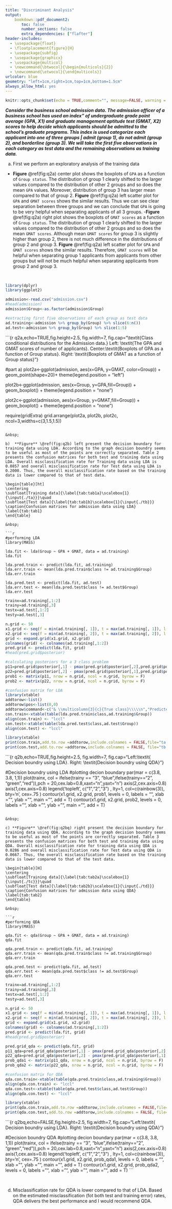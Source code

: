 ```yaml
---
title: "Discriminant Analysis"
output: 
    bookdown::pdf_document2:
       toc: false
       number_sections: false
       extra_dependencies: ["flafter"]
header-includes: 
  - \usepackage{float}
  - \floatplacement{figure}{H}
  - \usepackage{subfig}
  - \usepackage{graphicx}
  - \usepackage{multicol}
  - \newcommand{\btwocol}{\begin{multicols}{2}}
  - \newcommand{\etwocol}{\end{multicols}}
urlcolor: blue
geometry: "left=1cm,right=1cm,top=1cm,bottom=1.5cm"
always_allow_html: yes
---
```


```r
knitr::opts_chunk$set(echo = TRUE,comment="", message=FALSE, warning = FALSE)
```


***Consider the business school admission data. The admission
officer of a business school has used an index" of undergraduate grade point average (GPA, X1) and graduate management aptitude test (GMAT, X2) scores to help decide which applicants should be admitted to the school's graduate programs. This index is used categorize each applicant into one of three groups | admit (group 1), do not admit (group 2), and borderline (group 3). We will take the first five observations in each category as test data and the remaining observations as training data.***


a) First we perform an exploratory analysis of the training data 

- **Figure** \@ref(fig:q2a) center plot shows the boxplots of `GPA` as a function of `Group status`. The distribution of group 1 clearly shifted to the larger values compared to the distribution of other 2 groups and so does the mean `GPA` values. Moreover, distribution of group 3 has larger mean compared to that of group 2. **Figure** \@ref(fig:q2a) left scatter plot for `GPA` and `GMAT scores` shows the similar results. Thus we can see clear separation between three groups and we can conclude that `GPA` is going to be very helpful when separating applicants of all 3 groups.
-**Figure** \@ref(fig:q2a) right plot shows the boxplots of `GMAT scores` as a function of `Group status`. The distribution of group 1 clearly shifted to the larger values compared to the distribution of other 2 groups and so does the mean `GMAT scores`. Although mean `GMAT scores` for group 3 is slightly higher than group 2, there is not much difference in the distributions of group 2 and group 3. **Figure** \@ref(fig:q2a) left scatter plot for `GPA` and `GMAT scores` shows the similar results. Therefore,  `GMAT scores` will be helpful when separating group 1 applicants from applicants from other groups but will not be much helpful when separating applicants from group 2 and group 3.

&nbsp;

```r
library(dplyr)
library(ggplot2)

admission<-read.csv("admission.csv")
#head(admission)
admission$Group<-as.factor(admission$Group)

#extracting first five observations of each group as test data
ad.training<-admission %>% group_by(Group) %>% slice(6:n())
ad.test<-admission %>% group_by(Group) %>% slice(1:5)
```


```{r q2a,echo=TRUE,fig.height=2.5, fig.width=7, fig.cap="\\textit{Class conditional distributions for the Admission data.} Left: \\textit{The GPA and GMAT scores of number of applicants}. Center:\\textit{Boxplots of GPA as a function of Group status}. Right: \\textit{Boxplots of GMAT as a function of Group status} "}

#part a)
plot2a<-ggplot(admission, aes(x=GPA, y=GMAT, color=Group)) +
  geom_point(shape=20)+ theme(legend.position = "left")

plot2b<-ggplot(admission, aes(x=Group, y=GPA,fill=Group)) + 
    geom_boxplot() + theme(legend.position = "none")

plot2c<-ggplot(admission, aes(x=Group, y=GMAT,fill=Group)) + 
    geom_boxplot() + theme(legend.position = "none")

require(gridExtra)
grid.arrange(plot2a, plot2b, plot2c, ncol=3,widths=c(3,1.5,1.5))
```

&nbsp;

b)  **Figure** \@ref(fig:q2b) left present the decision boundary for training data using LDA. According to the graph decision boundry seems to be useful as most of the points are correctly separated. Table 2 presents the confusion matrices for both test and training data using LDA. Overall misclassification rate for Training data using LDA is 0.0857 and overall misclassification rate for Test data using LDA is 0.2000. Thus, the overall misclassification rate based on the training data is lower compared to that of test data. 

\begin{table}[ht]
\centering
\subfloat[Training data]{\label{tab:tab1a}\scalebox{1}{\input{./ta}}}\quad
\subfloat[Test data]{\label{tab:tab1b}\scalebox{1}{\input{./tb}}}
\caption{Confusion matrices for admission data using LDA}
\label{tab:tab1}
\end{table}

&nbsp;

```r
#performing LDA
library(MASS)

lda.fit <- lda(Group ~ GPA + GMAT, data = ad.training)
lda.fit 

lda.pred.train <- predict(lda.fit, ad.training)
lda.err.train <- mean(lda.pred.train$class != ad.training$Group)
lda.err.train 

lda.pred.test <- predict(lda.fit, ad.test)
lda.err.test <- mean(lda.pred.test$class != ad.test$Group)
lda.err.test
```


```r
trainx=ad.training[,1:2]
trainy=ad.training[,3]
testx=ad.test[,1:2]
testy=ad.test[,3]

n.grid <- 50
x1.grid <- seq(f = min(ad.training[, 1]), t = max(ad.training[, 1]), l = n.grid)
x2.grid <- seq(f = min(ad.training[, 2]), t = max(ad.training[, 2]), l = n.grid)
grid <- expand.grid(x1.grid, x2.grid)
colnames(grid) <- colnames(ad.training[,1:2])
pred.grid <- predict(lda.fit, grid)
#head(pred.grid$posterior)

#calculating posteriors for a 3 class problem
p11=pred.grid$posterior[,1] - pmax(pred.grid$posterior[,2],pred.grid$posterior[,3])
p22=pred.grid$posterior[,2] - pmax(pred.grid$posterior[,1],pred.grid$posterior[,3])
prob1 <- matrix(p11, nrow = n.grid, ncol = n.grid, byrow = F)
prob2 <- matrix(p22, nrow = n.grid, ncol = n.grid, byrow = F)
```


```r
#confusion matrix for LDA
library(xtable)
addtorow<-list()
addtorow$pos<-list(0,0)
addtorow$command<-c("& \\multicolumn{3}{c}{True class}\\\\\n","Predicted class & 1 & 2 & 3 \\\\\n  ")
con.train<-xtable(table(lda.pred.train$class,ad.training$Group))
align(con.train) <- "lccl"
con.test<-xtable(table(lda.pred.test$class,ad.test$Group))
align(con.test) <- "lccl"
```


```r
library(xtable)
print(con.train,add.to.row =addtorow,include.colnames = FALSE,file="ta.tex", floating=FALSE,table.placement="H")
print(con.test,add.to.row =addtorow,include.colnames = FALSE, file="tb.tex", floating=FALSE,table.placement="H")
```

```{r q2b,echo=TRUE,fig.height=2.5, fig.width=7, fig.cap="Left:\\textit{ Decision boundry using LDA}. Right: \\textit{Decision boundry using QDA}"}

#Decision boundry using LDA
#plotting decion boundary
par(mar = c(3.8, 3.8, 1,1))
plot(trainx, col = ifelse(trainy == "3", "blue",ifelse(trainy=="2", "green","red")),pch = 20,cex.lab=0.8,xaxt="n",yaxt="n")
axis(2,cex.axis=0.8)
axis(1,cex.axis=0.8)
legend('topleft', c("1","2","3")
, lty=1, col=c(rainbow(3)), bty='n', cex=.75 )
contour(x1.grid, x2.grid, prob1, levels = 0, labels = "", xlab = "", ylab = "",
main = "", add = T)
contour(x1.grid, x2.grid, prob2, levels = 0, labels = "", xlab = "", ylab = "",
main = "", add = T)
```

&nbsp;

c) **Figure** \@ref(fig:q2bq) right present the decision boundary for training data using QDA. According to the graph decision boundry seems to be useful as most of the points are correctly separated. Table 3 presents the confusion matrices for both test and training data using QDA. Overall misclassification rate for training data using QDA is 0.0286 and overall misclassification rate for Test data using QDA is 0.0667. Thus, the overall misclassification rate based on the training data is lower compared to that of the test data.

\begin{table}[H]
\centering
\subfloat[Training data]{\label{tab:tab2a}\scalebox{1}{\input{./tc}}}\quad
\subfloat[Test data]{\label{tab:tab2b}\scalebox{1}{\input{./td}}}
\caption{Confusion matrices for admission data using QDA}
\label{tab:tab2}
\end{table}

&nbsp;

```r
#performing QDA
library(MASS)

qda.fit <- qda(Group ~ GPA + GMAT, data = ad.training)
qda.fit 

qda.pred.train <- predict(qda.fit, ad.training)
qda.err.train <- mean(qda.pred.train$class != ad.training$Group)
qda.err.train 

qda.pred.test <- predict(qda.fit, ad.test)
qda.err.test <- mean(qda.pred.test$class != ad.test$Group)
qda.err.test
```

```r
trainx=ad.training[,1:2]
trainy=ad.training[,3]
testx=ad.test[,1:2]
testy=ad.test[,3]

n.grid <- 50
x1.grid <- seq(f = min(ad.training[, 1]), t = max(ad.training[, 1]), l = n.grid)
x2.grid <- seq(f = min(ad.training[, 2]), t = max(ad.training[, 2]), l = n.grid)
grid <- expand.grid(x1.grid, x2.grid)
colnames(grid) <- colnames(ad.training[,1:2])
pred.grid <- predict(lda.fit, grid)
#head(pred.grid$posterior)

pred.grid_qda <- predict(qda.fit, grid)
p11_qda=pred.grid_qda$posterior[,1] - pmax(pred.grid_qda$posterior[,2],pred.grid_qda$posterior[,3])
p22_qda=pred.grid_qda$posterior[,2] - pmax(pred.grid_qda$posterior[,1],pred.grid_qda$posterior[,3])
prob_qda1 <- matrix(p11_qda, nrow = n.grid, ncol = n.grid, byrow = F)
prob_qda2 <- matrix(p22_qda, nrow = n.grid, ncol = n.grid, byrow = F)
```

```r
#confusion matrix for QDA
qda.con.train<-xtable(table(qda.pred.train$class,ad.training$Group))
align(qda.con.train) <- "lccl"
qda.con.test<-xtable(table(qda.pred.test$class,ad.test$Group))
align(qda.con.test) <- "lccl"
```

```r
library(xtable)
print(qda.con.train,add.to.row =addtorow,include.colnames = FALSE,file="tc.tex", floating=FALSE,table.placement="H")
print(qda.con.test,add.to.row =addtorow,include.colnames = FALSE, file="td.tex", floating=FALSE,table.placement="H")
```


```{r q2bq,echo=FALSE,fig.height=2.5, fig.width=7, fig.cap="Left:\\textit{ Decision boundry using LDA}. Right: \\textit{Decision boundry using QDA}"}

#Decision boundry  QDA
#plotting decion boundary
par(mar = c(3.8, 3.8, 1,1))
plot(trainx, col = ifelse(trainy == "3", "blue",ifelse(trainy=="2", "green","red")),pch = 20,cex.lab=0.8,xaxt="n",yaxt="n")
axis(2,cex.axis=0.8)
axis(1,cex.axis=0.8)
legend('topleft', c("1","2","3")
, lty=1, col=c(rainbow(3)), bty='n', cex=.75 )
contour(x1.grid, x2.grid, prob_qda1, levels = 0, labels = "", xlab = "", ylab = "",
main = "", add = T)
contour(x1.grid, x2.grid, prob_qda2, levels = 0, labels = "", xlab = "", ylab = "",
main = "", add = T)
```

&nbsp;


d) Misclassification rate for QDA is lower compared to that of LDA. Based on the estimated misclassification (fot both test  and training error) rates, QDA delivers the best performance and I would recommend QDA.
